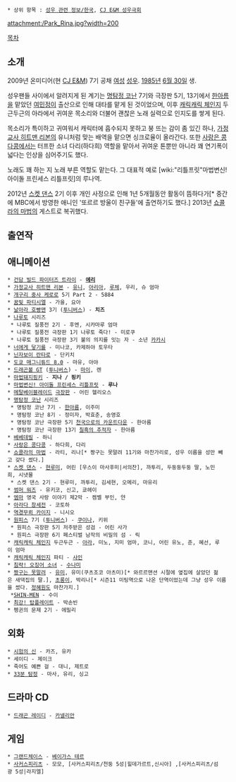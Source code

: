  * 상위 항목 : [[성우 관련 정보/한국]], [[CJ E&M 성우극회]]

attachment:/Park_Rina.jpg?width=200

[[목차]]
== 소개 ==
2009년 온미디어(현 [[CJ E&M]]) 7기 공채 [[여성]] [[성우]]. [[1985년]]
[[6월 30일]] 생.

성우팬들 사이에서 알려지게 된 계기는 [[명탐정 코난]] 7기와 극장판 5기, 13기에서 [[요시다 아유미|한아름]]을 맡았던 [[여민정]]이 출산으로 인해 대타를 맡게 된 것이었으며, 이후 [[캐릭캐릭 체인지]] 두근두근의 아라에서 귀여운 목소리와 더불어 괜찮은 노래 실력으로 인지도를 쌓게 된다.

목소리가 특이하고 귀여워서 캐릭터에 흡수되지 못하고 붕 뜨는 감이 좀 있긴 하나, [[가정교사 히트맨 리본]]의 유니처럼 맞는 배역을 맡으면 싱크로율이 올라간다. 또한 [[사랑은 콩다콩]]에서는 터프한 소녀 다리(하다희) 역할을 맡아서 귀여운 톤뿐만 아니라 꽤 연기폭이 넓다는 인상을 심어주기도 했다.

노래도 꽤 하는 지 노래 부른 역할도 맡는다. 그 대표적 예로 [wiki:"리틀프릿"마법변신! 아이돌 프린세스 리틀프릿]의 루나역.

2012년 [[스켓 댄스]] 2기 이후 개인 사정으로 인해 1년 5개월동안 활동이 뜸하다가[* 중간에 MBC에서 방영한 애니인 '또르르 방울이 친구들'에 출연하기도 했다.] 2013년 [[쇼콜라의 마법]]의 게스트로 복귀했다.

== 출연작 ==
== 애니메이션 ==
 * [[건담 빌드 파이터즈 트라이]] - '''[[시노다 에리|에리]]'''
 * [[가정교사 히트맨 리본]] - [[유니(가정교사 히트맨 REBORN!)|유니]], [[아리아]], [[루체]], 우리, 슈 엄마
 * [[개구리 중사 케로로]] 5기 Part 2 - 5884
 * [[꿈빛 파티시엘]] - 가을, 요아
 * [[날아라 호빵맨]] 3기 ([[투니버스]]) - '''치즈'''
 * [[나루토]] 시리즈
  * 나루토 질풍전 2기 - 후엔, 시카마루 엄마
  * 나루토 질풍전 극장판 1기 나루토 죽다! - 미로쿠
  * 나루토 질풍전 극장판 3기 불의 의지를 잇는 자 - 소년 [[하타케 카카시|카카시]]
 * [[너에게 닿기를]] - 미나코, 카제하야 토우타
 * [[닌자보이 란타로]] - 단키치
 * [[도쿄 매그니튜드 8.0]] - 마유, 아야
 * [[드래곤볼 GT]] ([[투니버스]]) - [[마이(드래곤볼)|마이]], 렌
 * [[마법돼지핑키]] - '''지나 / 핑키'''
 * [[마법변신! 아이돌 프린세스 리틀프릿]] - '''루나'''
 * [[메탈베이블레이드]] [[극장판]] - 어린 헬리오스
 * [[명탐정 코난]] 시리즈
  * 명탐정 코난 7기 - [[요시다 아유미|한아름]], 이주미
  * 명탐정 코난 8기 - 정미자, 박효춘, 송영호
  * 명탐정 코난 극장판 5기 [[천국으로의 카운트다운]] - 한아름
  * 명탐정 코난 극장판 13기 [[칠흑의 추적자]] - 한아름
 * [[베베데빌]] - 하니
 * [[사랑은 콩다콩]] - 하다희, 다리
 * [[쇼콜라의 마법]] - 라티, 리나[* 짱구는 못말려 11기와 마찬가리로, 성우 이름을 성만 빼고 갖다 썼다.]
 * [[스켓 댄스]] - [[후지사키 루미|현루미]], 어린 [우스이 마사후미|서의찬], 까투리, 두둥둥두둥 딸, 노민희, 시냇물
  * 스켓 댄스 2기 - 현루미, 까투리, 김세현, 오메리, 마유리
 * [[썸머 워즈]] - 유키코, 신고, 쿄헤이
 * [[엠마(모리 카오루)|엠마]] 영국 사랑 이야기 제2막 - 켐벨 부인, 얀
 * [[아라다 창세전]] - 코토하
 * [[도박묵시록 카이지|역경무뢰 카이지]] - 니시오
 * [[원피스(만화)|원피스]] 7기 ([[투니버스]]) - [[쿠이나]], 키위
  * 원피스 극장판 5기 저주받은 성검 - 어린 사가
  * 원피스 극장판 6기 페스티벌 남작의 비밀의 섬 - 릭
 * [[캐릭캐릭 체인지]] 두근두근 - [[사쿠라이 유아|아라]], 미노, 지미 엄마, 코니, 어린 유노, 준, 혜선, 루이 엄마
 * [[캐릭캐릭 체인지]] 파티 - [[호타루|샤인]]
 * [[침략! 오징어 소녀]] - [[나가츠키 사나에|수나미]]
 * [[짱구는 못말려]] - [[쿠사카 유미|유미]], 유미(쿠츠조코 아츠미)[* 와르르맨션 시절에 옆집에 살았던 젊은 새댁집의 딸.], [[신코|초롱이]], 박리나[* 시즌11 미팅역으로 나온 단역이었는데 그냥 성우 이름을 썼다. [[정혜원]]도 마찬가지.]
  *[[SHIN-MEN]] - 수이
 * [[최강! 탑플레이트]] - 박손빈
 * 펭귄의 문제 2기 - 에밀리

== 외화 ==
 * [[시험의 신]] - 카즈, 유카
 * 세이디 - 제이크
 * 죽어도 예쁜 걸 - 대니, 제트로
 * [[33분 탐정]] - 마사, 유리, 싱고

== 드라마 CD ==
 * [[드래곤 레이디(소설)|드래곤 레이디]] - [[카넬리안]]

== 게임 ==
 * [[그랜드체이스]] - [[베이가스 테르]]
 * [[사커스피리츠]] - 모모, [사커스피리츠/천둥 5성|힐데가르트,신시아] ,[사커스피리츠/섬광 5성|라지엘]
